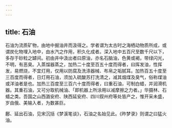 ```yaml
---
---
---
```

title: 石油
---



石油为流质矿物，由地中掘油井而汲得之。学者谓为太古时之海栖动物质所成，或谓炭化物埋入地中，由水汽之作用，积久化成者。深入地中五百尺至数千尺以下，多存于砂粒之罅间。初由井中汲出者曰原油，亦名石脑油，色黄或褐，带绿闪光，不明，有恶臭。入蒸馏器蒸之，加热二十度至百五十度而得者，曰挥发油，性挥发，易燃烧，不宜灯用，仅用以防腐及洗涤器械、布帛之垢腻耳。加热百五十度至三百度而得者，日灯用石油，须加入硫酸苏打洗清之，减其烟煤及臭气，俗称煤油或洋油者是也。加热三百度至三百六十度而得者，曰重石油，可制白蜡，并润滑机器。其重石油，又可分取机械油、「即机器上所涂用以减摩擦之力者。」华摄林、石蜡之类。吾国之山西潞安府、陕西延安府、四川叙州府等处皆产之，惟开采未盛，岁由俄、美输入者，为数甚巨。

鄜、延出石油，见宋沉括《梦溪笔谈》，石油之名始见此。《昨梦录》则谓之曰猛火油。